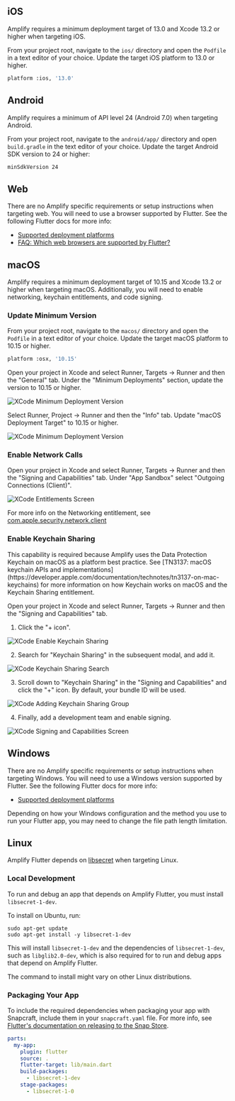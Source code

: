 ## iOS

Amplify requires a minimum deployment target of 13.0 and Xcode 13.2 or higher when targeting iOS.

From your project root, navigate to the `ios/` directory and open the `Podfile` in a text editor of your choice. Update the target iOS platform to 13.0 or higher.

```bash
platform :ios, '13.0'
```

## Android

Amplify requires a minimum of API level 24 (Android 7.0) when targeting Android.

From your project root, navigate to the `android/app/` directory and open `build.gradle` in the text editor of your choice. Update the target Android SDK version to 24 or higher:

```bash
minSdkVersion 24
```

## Web

There are no Amplify specific requirements or setup instructions when targeting web. You will need to use a browser supported by Flutter. See the following Flutter docs for more info:

- [Supported deployment platforms](https://docs.flutter.dev/reference/supported-platforms)
- [FAQ: Which web browsers are supported by Flutter?](https://docs.flutter.dev/development/platform-integration/web/faq#which-web-browsers-are-supported-by-flutter)

## macOS

Amplify requires a minimum deployment target of 10.15 and Xcode 13.2 or higher when targeting macOS. Additionally, you will need to enable networking, keychain entitlements, and code signing.

### Update Minimum Version

From your project root, navigate to the `macos/` directory and open the `Podfile` in a text editor of your choice. Update the target macOS platform to 10.15 or higher.

```bash
platform :osx, '10.15'
```

Open your project in Xcode and select Runner, Targets -> Runner and then the "General" tab. Under the "Minimum Deployments" section, update the version to 10.15 or higher.

![XCode Minimum Deployment Version](/images/project-setup/flutter/mac/target-min-deployment-version.png)

Select Runner, Project -> Runner and then the "Info" tab. Update "macOS Deployment Target" to 10.15 or higher.

![XCode Minimum Deployment Version](/images/project-setup/flutter/mac/project-min-deployment-version.png)

### Enable Network Calls

Open your project in Xcode and select Runner, Targets -> Runner and then the "Signing and Capabilities" tab. Under "App Sandbox" select "Outgoing Connections (Client)".

![XCode Entitlements Screen](/images/project-setup/flutter/mac/xcode-entitlements.png)

For more info on the Networking entitlement, see [com.apple.security.network.client](https://developer.apple.com/documentation/bundleresources/entitlements/com_apple_security_network_client)

### Enable Keychain Sharing

<Callout>
  This capability is required because Amplify uses the Data Protection Keychain
  on macOS as a platform best practice. See [TN3137: macOS keychain APIs and
  implementations](https://developer.apple.com/documentation/technotes/tn3137-on-mac-keychains)
  for more information on how Keychain works on macOS and the Keychain Sharing
  entitlement.
</Callout>

Open your project in Xcode and select Runner, Targets -> Runner and then the "Signing and Capabilities" tab.

1. Click the "+ icon".

![XCode Enable Keychain Sharing](/images/project-setup/flutter/mac/enable-keychain-access.png)

2. Search for "Keychain Sharing" in the subsequent modal, and add it.

![XCode Keychain Sharing Search](/images/project-setup/flutter/mac/search-keychain-sharing.png)

3. Scroll down to "Keychain Sharing" in the "Signing and Capabilities" and click the "+" icon. By default, your bundle ID will be used.

![XCode Adding Keychain Sharing Group](/images/project-setup/flutter/mac/adding-keychain-access-group.png)

4. Finally, add a development team and enable signing.

![XCode Signing and Capabilities Screen](/images/project-setup/flutter/mac/enable-signing.png)

## Windows

There are no Amplify specific requirements or setup instructions when targeting Windows. You will need to use a Windows version supported by Flutter. See the following Flutter docs for more info:

- [Supported deployment platforms](https://docs.flutter.dev/reference/supported-platforms)

<Callout>
  Depending on how your Windows configuration and the method you use to run your
  Flutter app, you may need to change the file path length limitation.
</Callout>

## Linux

Amplify Flutter depends on [libsecret](https://wiki.gnome.org/Projects/Libsecret) when targeting Linux.

### Local Development

To run and debug an app that depends on Amplify Flutter, you must install `libsecret-1-dev`.

To install on Ubuntu, run:

<!-- cSpell:disable -->

```terminal
sudo apt-get update
sudo apt-get install -y libsecret-1-dev
```
<!-- cSpell:enable -->

This will install `libsecret-1-dev` and the dependencies of `libsecret-1-dev`, such as `libglib2.0-dev`, which is also required for to run and debug apps that depend on Amplify Flutter.

<Callout>
  The command to install might vary on other Linux distributions.
</Callout>

### Packaging Your App

To include the required dependencies when packaging your app with Snapcraft, include them in your `snapcraft.yaml` file. For more info, see [Flutter's documentation on releasing to the Snap Store](https://docs.flutter.dev/deployment/linux).

```yaml
parts:
  my-app:
    plugin: flutter
    source: .
    flutter-target: lib/main.dart
    build-packages:
      - libsecret-1-dev
    stage-packages:
      - libsecret-1-0
```
